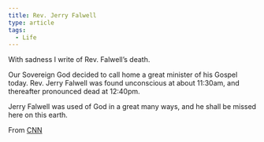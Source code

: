 ```yaml
---
title: Rev. Jerry Falwell
type: article
tags:
  - Life
---
```


With sadness I write of Rev. Falwell’s death.

Our Sovereign God decided to call home a great minister of his Gospel today. Rev. Jerry Falwell was found unconscious at about 11:30am, and thereafter pronounced dead at 12:40pm.

Jerry Falwell was used of God in a great many ways, and he shall be missed here on this earth.

From [CNN](http://us.cnn.com/2007/US/05/15/jerry.falwell/index.html)
